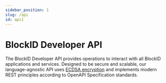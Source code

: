 ```yaml
---
sidebar_position: 1
slug: /api
id: api1
---
```



# BlockID Developer API

The BlockID Developer API provides operations to interact with all BlockID applications and services. Designed to be secure and scalable, our language-agnostic API uses [ECDSA encryption](/docs/API/ecdsa) and implements modern REST principles according to OpenAPI Specification standards. 



